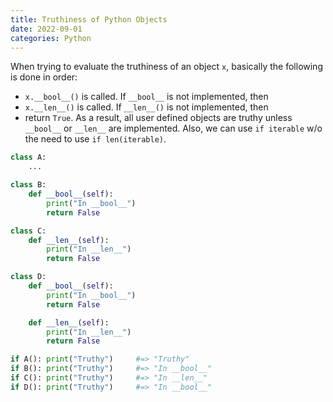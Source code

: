 ```yaml
---
title: Truthiness of Python Objects
date: 2022-09-01
categories: Python
---
```

When trying to evaluate the truthiness of an object `x`, basically the following is done in order:

- `x.__bool__()` is called. If `__bool__` is not implemented, then
- `x.__len__()` is called. If `__len__()` is not implemented, then
- return `True`.
As a result, all user defined objects are truthy unless `__bool__` or `__len__` are implemented. Also, we can use `if iterable` w/o the need to use `if len(iterable)`.

```python
class A:
    ...

class B:
    def __bool__(self):
        print("In __bool__")
        return False

class C:
    def __len__(self):
        print("In __len__")
        return False

class D:
    def __bool__(self):
        print("In __bool__")
        return False

    def __len__(self):
        print("In __len__")
        return False
```

```python
if A(): print("Truthy")     #=> "Truthy"
if B(): print("Truthy")     #=> "In __bool__"
if C(): print("Truthy")     #=> "In __len__"
if D(): print("Truthy")     #=> "In __bool__"
```
